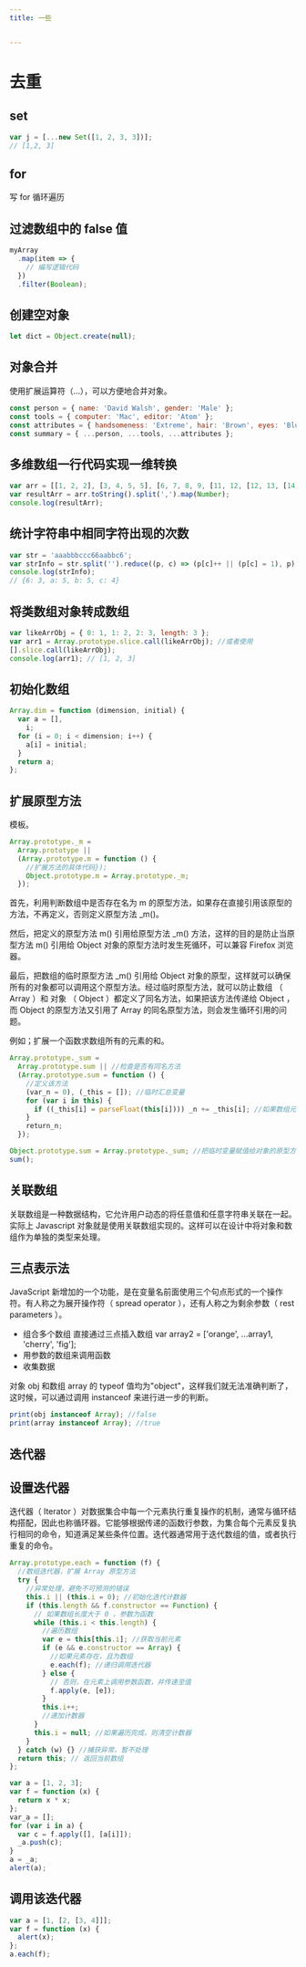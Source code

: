 ```yaml
---
title: 一些


---
```


# 去重

## set

```js
var j = [...new Set([1, 2, 3, 3])];
// [1,2, 3]
```

## for

写 for 循环遍历

## 过滤数组中的 false 值

```js
myArray
  .map(item => {
    // 编写逻辑代码
  })
  .filter(Boolean);
```

## 创建空对象

```js
let dict = Object.create(null);
```

## 对象合并

使用扩展运算符（…），可以方便地合并对象。

```js
const person = { name: 'David Walsh', gender: 'Male' };
const tools = { computer: 'Mac', editor: 'Atom' };
const attributes = { handsomeness: 'Extreme', hair: 'Brown', eyes: 'Blue' };
const summary = { ...person, ...tools, ...attributes };
```

## 多维数组一行代码实现一维转换

```js
var arr = [[1, 2, 2], [3, 4, 5, 5], [6, 7, 8, 9, [11, 12, [12, 13, [14]]]], 10];
var resultArr = arr.toString().split(',').map(Number);
console.log(resultArr);
```

## 统计字符串中相同字符出现的次数

```js
var str = 'aaabbbccc66aabbc6';
var strInfo = str.split('').reduce((p, c) => (p[c]++ || (p[c] = 1), p), {});
console.log(strInfo);
// {6: 3, a: 5, b: 5, c: 4}
```

## 将类数组对象转成数组

```js
var likeArrObj = { 0: 1, 1: 2, 2: 3, length: 3 };
var arr1 = Array.prototype.slice.call(likeArrObj); //或者使用
[].slice.call(likeArrObj);
console.log(arr1); // [1, 2, 3]
```

## 初始化数组

```js
Array.dim = function (dimension, initial) {
  var a = [],
    i;
  for (i = 0; i < dimension; i++) {
    a[i] = initial;
  }
  return a;
};
```

## 扩展原型方法

模板。

```js
Array.prototype._m =
  Array.prototype ||
  (Array.prototype.m = function () {
    //扩展方法的具体代码});
    Object.prototype.m = Array.prototype._m;
  });
```

首先，利用判断数组中是否存在名为 m 的原型方法，如果存在直接引用该原型的方法，不再定义，否则定义原型方法 \_m()。

然后，把定义的原型方法 m() 引用给原型方法 \_m() 方法，这样的目的是防止当原型方法 m() 引用给 Object 对象的原型方法时发生死循环，可以兼容 Firefox 浏览器。

最后，把数组的临时原型方法 \_m() 引用给 Object 对象的原型，这样就可以确保所有的对象都可以调用这个原型方法。经过临时原型方法，就可以防止数组 （ Array ）和 对象
（ Object ）都定义了同名方法，如果把该方法传递给 Object ，而 Object 的原型方法又引用了 Array 的同名原型方法，则会发生循环引用的问题。

例如；扩展一个函数求数组所有的元素的和。

```js
Array.prototype._sum =
  Array.prototype.sum || //检查是否有同名方法
  (Array.prototype.sum = function () {
    //定义该方法
    (var_n = 0), (_this = []); //临时汇总变量
    for (var i in this) {
      if ((_this[i] = parseFloat(this[i]))) _n += _this[i]; //如果数组元素是数字，则进行累加
    }
    return_n;
  });

Object.prototype.sum = Array.prototype._sum; //把临时变量赋值给对象的原型方法
sum();
```

## 关联数组

关联数组是一种数据结构，它允许用户动态的将任意值和任意字符串关联在一起。实际上 Javascript 对象就是使用关联数组实现的。这样可以在设计中将对象和数组作为单独的类型来处理。

## 三点表示法

JavaScript 新增加的一个功能，是在变量名前面使用三个句点形式的一个操作符。有人称之为展开操作符（ spread operator ），还有人称之为剩余参数（ rest parameters ）。

- 组合多个数组 直接通过三点插入数组 var array2 = ['orange', ...array1, 'cherry', 'fig'];
- 用参数的数组来调用函数
- 收集数据

对象 obj 和数组 array 的 typeof 值均为"object"，这样我们就无法准确判断了，这时候，可以通过调用 instanceof 来进行进一步的判断。

```js
print(obj instanceof Array); //false
print(array instanceof Array); //true
```

## 迭代器

## 设置迭代器

迭代器（ Iterator ）对数据集合中每一个元素执行重复操作的机制，通常与循环结构搭配，因此也称循环器。它能够根据传递的函数行参数，为集合每个元素反复执行相同的命令，知道满足某些条件位置。迭代器通常用于迭代数组的值，或者执行重复的命令。

```js
Array.prototype.each = function (f) {
  //数组迭代器，扩展 Array 原型方法
  try {
    //异常处理，避免不可预测的错误
    this.i || (this.i = 0); //初始化迭代计数器
    if (this.length && f.constructor == Function) {
      // 如果数组长度大于 0 ，参数为函数
      while (this.i < this.length) {
        //遍历数组
        var e = this[this.i]; //获取当前元素
        if (e && e.constructor == Array) {
          //如果元素存在，且为数组
          e.each(f); //递归调用迭代器
        } else {
          // 否则，在元素上调用参数函数，并传递至值
          f.apply(e, [e]);
        }
        this.i++;
        //递加计数器
      }
      this.i = null; //如果遍历完成，则清空计数器
    }
  } catch (w) {} //捕获异常，暂不处理
  return this; // 返回当前数组
};
```

```js
var a = [1, 2, 3];
var f = function (x) {
  return x * x;
};
var_a = [];
for (var i in a) {
  var c = f.apply([], [a[i]]);
  _a.push(c);
}
a = _a;
alert(a);
```

## 调用该迭代器

```js
var a = [1, [2, [3, 4]]];
var f = function (x) {
  alert(x);
};
a.each(f);
```

            